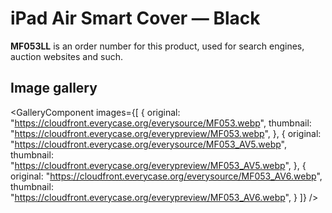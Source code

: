 
# iPad Air Smart Cover — Black

<Callout type='info' emoji='👉🏻'>**MF053LL** is an order number for this product, used for search engines, auction websites and such.</Callout>

## Image gallery

<GalleryComponent
    images={[
      {
        original: "https://cloudfront.everycase.org/everysource/MF053.webp",
        thumbnail: "https://cloudfront.everycase.org/everypreview/MF053.webp",
      },
      {
        original: "https://cloudfront.everycase.org/everysource/MF053_AV5.webp",
        thumbnail: "https://cloudfront.everycase.org/everypreview/MF053_AV5.webp",
      },
      {
        original: "https://cloudfront.everycase.org/everysource/MF053_AV6.webp",
        thumbnail: "https://cloudfront.everycase.org/everypreview/MF053_AV6.webp",
      }
    ]}
  />
